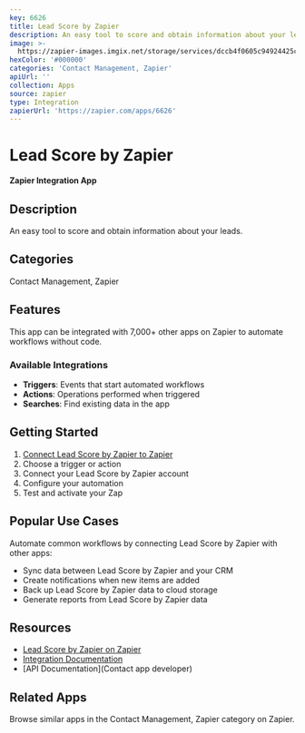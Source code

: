 ```yaml
---
key: 6626
title: Lead Score by Zapier
description: An easy tool to score and obtain information about your leads.
image: >-
  https://zapier-images.imgix.net/storage/services/dccb4f0605c94924425c5d4690b16b92.png?auto=format%2Ccompress&ixlib=python-3.0.0&q=50
hexColor: '#000000'
categories: 'Contact Management, Zapier'
apiUrl: ''
collection: Apps
source: zapier
type: Integration
zapierUrl: 'https://zapier.com/apps/6626'
---
```

# Lead Score by Zapier

**Zapier Integration App**

## Description

An easy tool to score and obtain information about your leads.

## Categories

Contact Management, Zapier

## Features

This app can be integrated with 7,000+ other apps on Zapier to automate workflows without code.

### Available Integrations

- **Triggers**: Events that start automated workflows
- **Actions**: Operations performed when triggered
- **Searches**: Find existing data in the app

## Getting Started

1. [Connect Lead Score by Zapier to Zapier](https://zapier.com/apps/6626)
2. Choose a trigger or action
3. Connect your Lead Score by Zapier account
4. Configure your automation
5. Test and activate your Zap

## Popular Use Cases

Automate common workflows by connecting Lead Score by Zapier with other apps:

- Sync data between Lead Score by Zapier and your CRM
- Create notifications when new items are added
- Back up Lead Score by Zapier data to cloud storage
- Generate reports from Lead Score by Zapier data

## Resources

- [Lead Score by Zapier on Zapier](https://zapier.com/apps/6626)
- [Integration Documentation](https://zapier.com/apps/6626/integrations)
- [API Documentation](Contact app developer)

## Related Apps

Browse similar apps in the Contact Management, Zapier category on Zapier.
